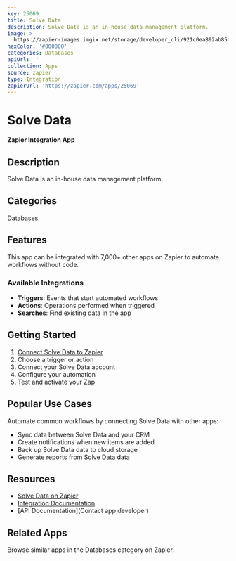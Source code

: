 ```yaml
---
key: 25069
title: Solve Data
description: Solve Data is an in-house data management platform.
image: >-
  https://zapier-images.imgix.net/storage/developer_cli/921c0ea892ab85fdfef61ef9751c9af0.png?auto=format%2Ccompress&ixlib=python-3.0.0&q=50
hexColor: '#000000'
categories: Databases
apiUrl: ''
collection: Apps
source: zapier
type: Integration
zapierUrl: 'https://zapier.com/apps/25069'
---
```

# Solve Data

**Zapier Integration App**

## Description

Solve Data is an in-house data management platform.

## Categories

Databases

## Features

This app can be integrated with 7,000+ other apps on Zapier to automate workflows without code.

### Available Integrations

- **Triggers**: Events that start automated workflows
- **Actions**: Operations performed when triggered
- **Searches**: Find existing data in the app

## Getting Started

1. [Connect Solve Data to Zapier](https://zapier.com/apps/25069)
2. Choose a trigger or action
3. Connect your Solve Data account
4. Configure your automation
5. Test and activate your Zap

## Popular Use Cases

Automate common workflows by connecting Solve Data with other apps:

- Sync data between Solve Data and your CRM
- Create notifications when new items are added
- Back up Solve Data data to cloud storage
- Generate reports from Solve Data data

## Resources

- [Solve Data on Zapier](https://zapier.com/apps/25069)
- [Integration Documentation](https://zapier.com/apps/25069/integrations)
- [API Documentation](Contact app developer)

## Related Apps

Browse similar apps in the Databases category on Zapier.
